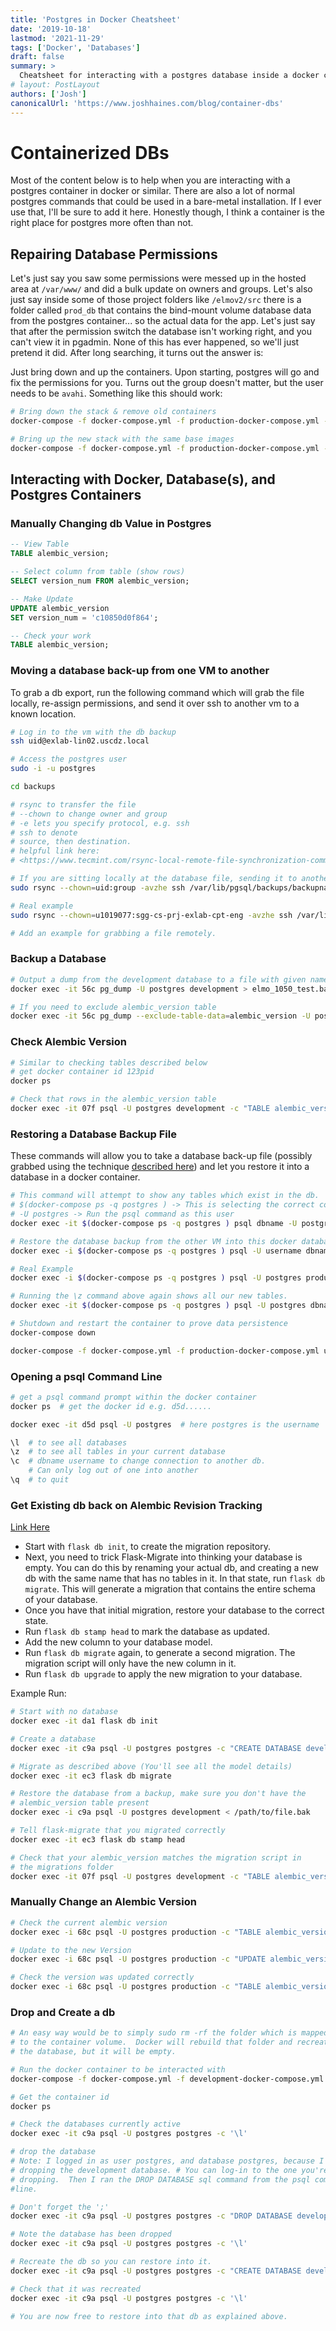 ```yaml
---
title: 'Postgres in Docker Cheatsheet'
date: '2019-10-18'
lastmod: '2021-11-29'
tags: ['Docker', 'Databases']
draft: false
summary: >
  Cheatsheet for interacting with a postgres database inside a docker container
# layout: PostLayout
authors: ['Josh']
canonicalUrl: 'https://www.joshhaines.com/blog/container-dbs'
---
```


# Containerized DBs

Most of the content below is to help when you are interacting with a postgres container in docker or similar. There are also a lot of normal postgres commands that could be used in a bare-metal installation. If I ever use that, I'll be sure to add it here. Honestly though, I think a container is the right place for postgres more often than not.

## Repairing Database Permissions

Let's just say you saw some permissions were messed up in the hosted area at `/var/www/` and did a bulk update on owners and groups. Let's also just say inside some of those project folders like `/elmov2/src` there is a folder called `prod_db` that contains the bind-mount volume database data from the postgres container... so the actual data for the app. Let's just say that after the permission switch the database isn't working right, and you can't view it in pgadmin. None of this has ever happened, so we'll just pretend it did. After long searching, it turns out the answer is:

Just bring down and up the containers. Upon starting, postgres will go and fix the permissions for you. Turns out the group doesn't matter, but the user needs to be `avahi`. Something like this should work:

```bash
# Bring down the stack & remove old containers
docker-compose -f docker-compose.yml -f production-docker-compose.yml -p prod_app down --remove-orphans

# Bring up the new stack with the same base images
docker-compose -f docker-compose.yml -f production-docker-compose.yml -p prod_app up -d
```

## Interacting with Docker, Database(s), and Postgres Containers

### Manually Changing db Value in Postgres

```sql
-- View Table
TABLE alembic_version;

-- Select column from table (show rows)
SELECT version_num FROM alembic_version;

-- Make Update
UPDATE alembic_version
SET version_num = 'c10850d0f864';

-- Check your work
TABLE alembic_version;
```

### Moving a database back-up from one VM to another

To grab a db export, run the following command which will grab the file locally, re-assign permissions, and send it over ssh to another vm to a known location.

```bash
# Log in to the vm with the db backup
ssh uid@exlab-lin02.uscdz.local

# Access the postgres user
sudo -i -u postgres

cd backups

# rsync to transfer the file
# --chown to change owner and group
# -e lets you specify protocol, e.g. ssh
# ssh to denote
# source, then destination.
# helpful link here:
# <https://www.tecmint.com/rsync-local-remote-file-synchronization-commands/>

# If you are sitting locally at the database file, sending it to another VM.
sudo rsync --chown=uid:group -avzhe ssh /var/lib/pgsql/backups/backupname.bak uid@exlab-lin01.uscdz.local:var/www/project

# Real example
sudo rsync --chown=u1019077:sgg-cs-prj-exlab-cpt-eng -avzhe ssh /var/lib/pgsql/backups/elmo-2019-09-27_18\:00.bak u1019077@exlab-lin01.uscdz.local:/var/www/elmov2

# Add an example for grabbing a file remotely.
```

### Backup a Database

```bash
# Output a dump from the development database to a file with given name and format
docker exec -it 56c pg_dump -U postgres development > elmo_1050_test.bak

# If you need to exclude alembic_version table
docker exec -it 56c pg_dump --exclude-table-data=alembic_version -U postgres development > elmo_1050_test.bak
```

### Check Alembic Version

```bash
# Similar to checking tables described below
# get docker container id 123pid
docker ps

# Check that rows in the alembic_version table
docker exec -it 07f psql -U postgres development -c "TABLE alembic_version;"
```

### Restoring a Database Backup File

These commands will allow you to take a database back-up file (possibly grabbed using the technique [described here](#moving-a-database-back-up-from-one-vm-to-another)) and let you restore it into a database in a docker container.

```bash
# This command will attempt to show any tables which exist in the db.
# $(docker-compose ps -q postgres ) -> This is selecting the correct container to execute a command on.  You could instead do docker ps and add characters from the container id like docker exec -it d5d psql...
# -U postgres -> Run the psql command as this user
docker exec -it $(docker-compose ps -q postgres ) psql dbname -U postgres -c '\z'

# Restore the database backup from the other VM into this docker database.
docker exec -i $(docker-compose ps -q postgres ) psql -U username dbname < /path/to/file.bak

# Real Example
docker exec -i $(docker-compose ps -q postgres ) psql -U postgres production < /var/www/elmov2/elmo-2019-09-27_18\:00.bak

# Running the \z command above again shows all our new tables.
docker exec -it $(docker-compose ps -q postgres ) psql -U postgres dbname -c '\z'

# Shutdown and restart the container to prove data persistence
docker-compose down

docker-compose -f docker-compose.yml -f production-docker-compose.yml up -d postgres
```

### Opening a psql Command Line

```bash
# get a psql command prompt within the docker container
docker ps  # get the docker id e.g. d5d......

docker exec -it d5d psql -U postgres  # here postgres is the username

\l  # to see all databases
\z  # to see all tables in your current database
\c  # dbname username to change connection to another db.
    # Can only log out of one into another
\q  # to quit

```

### Get Existing db back on Alembic Revision Tracking

[Link Here](https://stackoverflow.com/questions/42992256/how-do-you-add-migrate-an-existing-database-with-alembic-flask-migrate-if-you-di)

- Start with `flask db init`, to create the migration repository.
- Next, you need to trick Flask-Migrate into thinking your database is empty. You can do this by renaming your actual db, and creating a new db with the same name that has no tables in it. In that state, run `flask db migrate`. This will generate a migration that contains the entire schema of your database.
- Once you have that initial migration, restore your database to the correct state.
- Run `flask db stamp head` to mark the database as updated.
- Add the new column to your database model.
- Run `flask db migrate` again, to generate a second migration. The migration script will only have the new column in it.
- Run `flask db upgrade` to apply the new migration to your database.

Example Run:

```bash
# Start with no database
docker exec -it da1 flask db init

# Create a database
docker exec -it c9a psql -U postgres postgres -c "CREATE DATABASE development;"

# Migrate as described above (You'll see all the model details)
docker exec -it ec3 flask db migrate

# Restore the database from a backup, make sure you don't have the
# alembic_version table present
docker exec -i c9a psql -U postgres development < /path/to/file.bak

# Tell flask-migrate that you migrated correctly
docker exec -it ec3 flask db stamp head

# Check that your alembic_version matches the migration script in
# the migrations folder
docker exec -it 07f psql -U postgres development -c "TABLE alembic_version;"
```

### Manually Change an Alembic Version

```bash
# Check the current alembic version
docker exec -i 68c psql -U postgres production -c "TABLE alembic_version;"

# Update to the new Version
docker exec -i 68c psql -U postgres production -c "UPDATE alembic_version SET version_num = 'c10850d0f864';"

# Check the version was updated correctly
docker exec -i 68c psql -U postgres production -c "TABLE alembic_version;"
```

### Drop and Create a db

```bash
# An easy way would be to simply sudo rm -rf the folder which is mapped
# to the container volume.  Docker will rebuild that folder and recreate
# the database, but it will be empty.

# Run the docker container to be interacted with
docker-compose -f docker-compose.yml -f development-docker-compose.yml up -d postgres

# Get the container id
docker ps

# Check the databases currently active
docker exec -it c9a psql -U postgres postgres -c '\l'

# drop the database
# Note: I logged in as user postgres, and database postgres, because I was
# dropping the development database. # You can log-in to the one you're
# dropping.  Then I ran the DROP DATABASE sql command from the psql command
#line.

# Don't forget the ';'
docker exec -it c9a psql -U postgres postgres -c "DROP DATABASE development;"

# Note the database has been dropped
docker exec -it c9a psql -U postgres postgres -c '\l'

# Recreate the db so you can restore into it.
docker exec -it c9a psql -U postgres postgres -c "CREATE DATABASE development;"

# Check that it was recreated
docker exec -it c9a psql -U postgres postgres -c '\l'

# You are now free to restore into that db as explained above.
```
